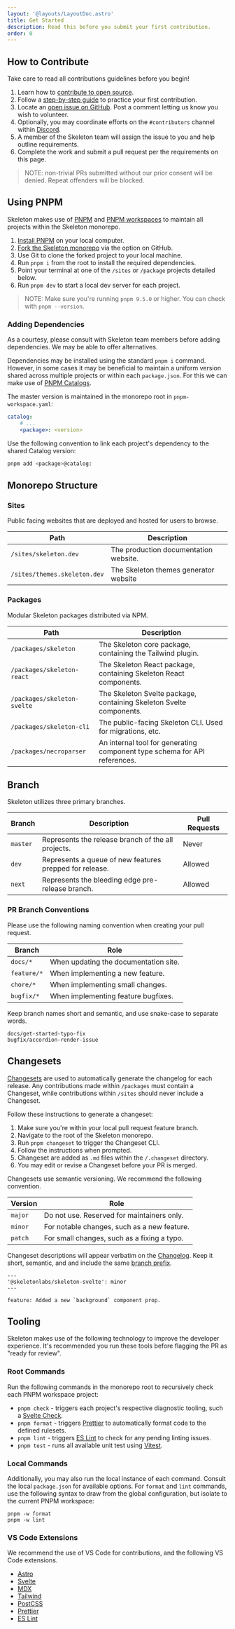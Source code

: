 ```yaml
---
layout: '@layouts/LayoutDoc.astro'
title: Get Started
description: Read this before you submit your first contribution.
order: 0
---
```




## How to Contribute

Take care to read all contributions guidelines before you begin!

1. Learn how to [contribute to open source](https://opensource.guide/how-to-contribute/).
2. Follow a [step-by-step guide](https://github.com/firstcontributions/first-contributions) to practice your first contribution.
3. Locate an [open issue on GitHub](https://github.com/skeletonlabs/skeleton/issues). Post a comment letting us know you wish to volunteer.
4. Optionally, you may coordinate efforts on the `#contributors` channel within [Discord](https://discord.gg/EXqV7W8MtY).
5. A member of the Skeleton team will assign the issue to you and help outline requirements.
6. Complete the work and submit a pull request per the requirements on this page.

> NOTE: non-trivial PRs submitted without our prior consent will be denied. Repeat offenders will be blocked.

## Using PNPM

Skeleton makes use of [PNPM](https://pnpm.io/) and [PNPM workspaces](https://pnpm.io/workspaces) to maintain all projects within the Skeleton monorepo.

1. [Install PNPM](https://pnpm.io/installation) on your local computer.
2. [Fork the Skeleton monorepo](https://github.com/skeletonlabs/skeleton) via the option on GitHub.
3. Use Git to clone the forked project to your local machine.
4. Run `pnpm i` from the root to install the required dependencies.
5. Point your terminal at one of the `/sites` or `/package` projects detailed below.
6. Run `pnpm dev` to start a local dev server for each project.

> NOTE: Make sure you're running `pnpm 9.5.0` or higher. You can check with `pnpm --version`.

### Adding Dependencies

As a courtesy, please consult with Skeleton team members before adding dependencies. We may be able to offer alternatives.

Dependencies may be installed using the standard `pnpm i` command. However, in some cases it may be beneficial to maintain a uniform version shared across multiple projects or within each `package.json`. For this we can make use of [PNPM Catalogs](https://pnpm.io/catalogs).

The master version is maintained in the monorepo root in `pnpm-workspace.yaml`:

```yaml
catalog:
	# ...
	<package>: <version>
```

Use the following convention to link each project's dependency to the shared Catalog version:

```bash
pnpm add <package>@catalog:
```

## Monorepo Structure

### Sites

Public facing websites that are deployed and hosted for users to browse.

| Path                         | Description                           |
| ---------------------------- | ------------------------------------- |
| `/sites/skeleton.dev`        | The production documentation website. |
| `/sites/themes.skeleton.dev` | The Skeleton themes generator website |

### Packages

Modular Skeleton packages distributed via NPM.

| Path                        | Description                                                               |
| --------------------------- | ------------------------------------------------------------------------- |
| `/packages/skeleton`        | The Skeleton core package, containing the Tailwind plugin.                |
| `/packages/skeleton-react`  | The Skeleton React package, containing Skeleton React components.         |
| `/packages/skeleton-svelte` | The Skeleton Svelte package, containing Skeleton Svelte components.       |
| `/packages/skeleton-cli`    | The public-facing Skeleton CLI. Used for migrations, etc.                 |
| `/packages/necroparser`     | An internal tool for generating component type schema for API references. |

## Branch

Skeleton utilizes three primary branches.

| Branch   | Description                                             | Pull Requests                                  |
| -------- | ------------------------------------------------------- | ---------------------------------------------- |
| `master` | Represents the release branch of the all projects.      | <X size={16} className='inline' /> Never       |
| `dev`    | Represents a queue of new features prepped for release. | <Check size={16} className='inline' /> Allowed |
| `next`   | Represents the bleeding edge pre-release branch.        | <Check size={16} className='inline' /> Allowed |

### PR Branch Conventions

Please use the following naming convention when creating your pull request.

| Branch      | Role                                  |
| ----------- | ------------------------------------- |
| `docs/*`    | When updating the documentation site. |
| `feature/*` | When implementing a new feature.      |
| `chore/*`   | When implementing small changes.      |
| `bugfix/*`  | When implementing feature bugfixes.   |

Keep branch names short and semantic, and use snake-case to separate words.

```
docs/get-started-typo-fix
bugfix/accordion-render-issue
```

## Changesets

[Changesets](https://github.com/changesets/changesets) are used to automatically generate the changelog for each release. Any contributions made within `/packages` must contain a Changeset, while contributions within `/sites` should never include a Changeset.

Follow these instructions to generate a changeset:

1. Make sure you're within your local pull request feature branch.
2. Navigate to the root of the Skeleton monorepo.
3. Run `pnpm changeset` to trigger the Changeset CLI.
4. Follow the instructions when prompted.
5. Changeset are added as `.md` files within the `/.changeset` directory.
6. You may edit or revise a Changeset before your PR is merged.

Changesets use semantic versioning. We recommend the following convention.

| Version | Role                                        |
| ------- | ------------------------------------------- |
| `major` | Do not use. Reserved for maintainers only.  |
| `minor` | For notable changes, such as a new feature. |
| `patch` | For small changes, such as a fixing a typo. |

Changeset descriptions will appear verbatim on the [Changelog](https://github.com/skeletonlabs/skeleton/blob/dev/packages/skeleton/CHANGELOG.md). Keep it short, semantic, and and include the same [branch prefix](/docs/resources/contribute/get-started#pr-branch-conventions).

```mdx
---
'@skeletonlabs/skeleton-svelte': minor
---

feature: Added a new `background` component prop.
```

## Tooling

Skeleton makes use of the following technology to improve the developer experience. It's recommended you run these tools before flagging the PR as "ready for review".

### Root Commands

Run the following commands in the monorepo root to recursively check each PNPM workspace project:

- `pnpm check` - triggers each project's respective diagnostic tooling, such a [Svelte Check](https://github.com/sveltejs/language-tools).
- `pnpm format` - triggers [Prettier](https://prettier.io/) to automatically format code to the defined rulesets.
- `pnpm lint` - triggers [ES Lint](https://eslint.org/) to check for any pending linting issues.
- `pnpm test` - runs all available unit test using [Vitest](https://vitest.dev/).

### Local Commands

Additionally, you may also run the local instance of each command. Consult the local `package.json` for available options. For `format` and `lint` commands, use the following syntax to draw from the global configuration, but isolate to the current PNPM workspace:

```console
pnpm -w format
pnpm -w lint
```

### VS Code Extensions

We recommend the use of VS Code for contributions, and the following VS Code extensions.

- [Astro](https://marketplace.visualstudio.com/items?itemName=astro-build.astro-vscode)
- [Svelte](https://marketplace.visualstudio.com/items?itemName=svelte.svelte-vscode)
- [MDX](https://marketplace.visualstudio.com/items?itemName=unifiedjs.vscode-mdx)
- [Tailwind](https://marketplace.visualstudio.com/items?itemName=bradlc.vscode-tailwindcss)
- [PostCSS](https://marketplace.visualstudio.com/items?itemName=csstools.postcss)
- [Prettier](https://marketplace.visualstudio.com/items?itemName=esbenp.prettier-vscode)
- [ES Lint](https://marketplace.visualstudio.com/items?itemName=dbaeumer.vscode-eslint)
